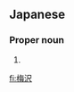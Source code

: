 ==Japanese==
{{ja-kanjitab|うめ|さわ|k2=ざわ|yomi=k|r=y}}

===Proper noun===
{{ja-pos|proper|うめざわ|kyu=梅澤}}

# {{surname|lang=ja|sort=うめざわ}}

[[fi:梅沢]]